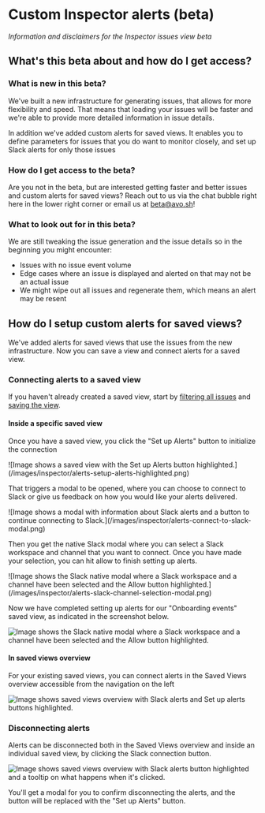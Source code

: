 # Custom Inspector alerts (beta)

*Information and disclaimers for the Inspector issues view beta*

## What's this beta about and how do I get access?

### What is new in this beta?

We've built a new infrastructure for generating issues, that allows for more flexibility and speed. That means that loading your issues will be faster and we're able to provide more detailed information in issue details.

In addition we've added custom alerts for saved views. It enables you to define parameters for issues that you do want to monitor closely, and set up Slack alerts for only those issues

### How do I get access to the beta?

Are you not in the beta, but are interested getting faster and better issues and custom alerts for saved views? Reach out to us via the chat bubble right here in the lower right corner or email us at beta@avo.sh!

### What to look out for in this beta?

We are still tweaking the issue generation and the issue details so in the beginning you might encounter:
- Issues with no issue event volume
- Edge cases where an issue is displayed and alerted on that may not be an actual issue
- We might wipe out all issues and regenerate them, which means an alert may be resent

## How do I setup custom alerts for saved views?

We've added alerts for saved views that use the issues from the new infrastructure. Now you can save a view and connect alerts for a saved view.

### Connecting alerts to a saved view

If you haven't already created a saved view, start by [filtering all issues](/inspector/inspector-issues-view#sorting-and-filtering) and [saving the view](/inspector/inspector-issues-view#saving-a-filtered-view).

#### Inside a specific saved view

Once you have a saved view, you click the "Set up Alerts" button to initialize the connection
<div style={{ maxWidth: 600, paddingTop: '1.5rem' , margin: 'auto'}}>
![Image shows a saved view with the Set up Alerts button highlighted.](/images/inspector/alerts-setup-alerts-highlighted.png)
</div>

That triggers a modal to be opened, where you can choose to connect to Slack or give us feedback on how you would like your alerts delivered.

<div style={{ maxWidth: 600, paddingTop: '1.5rem' , margin: 'auto'}}>
![Image shows a modal with information about Slack alerts and a button to continue connecting to Slack.](/images/inspector/alerts-connect-to-slack-modal.png)
</div>

Then you get the native Slack modal where you can select a Slack workspace and channel that you want to connect. Once you have made your selection, you can hit allow to finish setting up alerts.

<div style={{ maxWidth: 400, paddingTop: '1.5rem' , margin: 'auto'}}>
   ![Image shows the Slack native modal where a Slack workspace and a channel have been selected and the Allow button highlighted.](/images/inspector/alerts-slack-channel-selection-modal.png)
</div>

Now we have completed setting up alerts for our "Onboarding events" saved view, as indicated in the screenshot below.

![Image shows the Slack native modal where a Slack workspace and a channel have been selected and the Allow button highlighted.](/images/inspector/alerts-successfully-connected-to-saved-view.png)

#### In saved views overview

For your existing saved views, you can connect alerts in the Saved Views overview accessible from the navigation on the left

![Image shows saved views overview with Slack alerts and Set up alerts buttons highlighted.](/images/inspector/alerts-saved-views-overview-with-alerts-highlighted.png)

### Disconnecting alerts

Alerts can be disconnected both in the Saved Views overview and inside an individual saved view, by clicking the Slack connection button.

![Image shows saved views overview with Slack alerts button highlighted and a tooltip on what happens when it's clicked.](/images/inspector/alerts-disconnect-from-saved-views-overview.png)

You'll get a modal for you to confirm disconnecting the alerts, and the button will be replaced with the "Set up Alerts" button.

